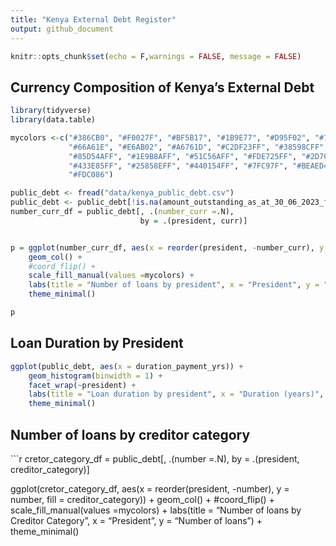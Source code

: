 ```yaml
---
title: "Kenya External Debt Register"
output: github_document
---
```


```r
knitr::opts_chunk$set(echo = F,warnings = FALSE, message = FALSE)
```

## Currency Composition of Kenya's External Debt


```r
library(tidyverse)
library(data.table)

mycolors <-c("#386CB0", "#F0027F", "#BF5B17", "#1B9E77", "#D95F02", "#7570B3", 
             "#66A61E", "#E6AB02", "#A6761D", "#C2DF23FF", "#38598CFF", "#482173FF", 
             "#85D54AFF", "#1E9B8AFF", "#51C56AFF", "#FDE725FF", "#2D708EFF", 
             "#433E85FF", "#25858EFF", "#440154FF", "#7FC97F", "#BEAED4", 
             "#FDC086")

public_debt <- fread("data/kenya_public_debt.csv")
public_debt <- public_debt[!is.na(amount_outstanding_as_at_30_06_2023_fx)]
number_curr_df = public_debt[, .(number_curr =.N), 
                             by = .(president, curr)]


p = ggplot(number_curr_df, aes(x = reorder(president, -number_curr), y = number_curr, fill = curr)) +
    geom_col() +
    #coord_flip() +
    scale_fill_manual(values =mycolors) +
    labs(title = "Number of loans by president", x = "President", y = "Number of loans") +
    theme_minimal()

p
```


## Loan Duration by President


```r

ggplot(public_debt, aes(x = duration_payment_yrs)) +
    geom_histogram(binwidth = 1) +
    facet_wrap(~president) +
    labs(title = "Loan duration by president", x = "Duration (years)", y = "Count") +
    theme_minimal()

```

## Number of loans by creditor category

```r

cretor_category_df = public_debt[, .(number =.N), 
                                 by = .(president, creditor_category)]

ggplot(cretor_category_df, aes(x = reorder(president, -number), y = number, fill = creditor_category)) +
    geom_col() +
    #coord_flip() +
    scale_fill_manual(values =mycolors) +
    labs(title = "Number of loans by Creditor Category", x = "President", y = "Number of loans") +
    theme_minimal()


